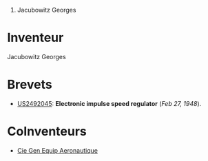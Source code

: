 # Jacubowitz Georges


= Inventeur =
Jacubowitz Georges
= Brevets =
* [[US2492045]]: '''Electronic impulse speed regulator''' (''Feb 27, 1948'').

= CoInventeurs =
* [[Cie Gen Equip Aeronautique]]